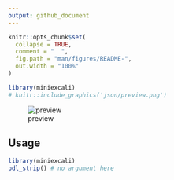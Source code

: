 ```yaml
---
output: github_document
---
```


<!-- README.md is generated from README.Rmd. Please edit that file -->

```r
knitr::opts_chunk$set(
  collapse = TRUE,
  comment = "  ",
  fig.path = "man/figures/README-",
  out.width = "100%"
)

library(miniexcali)
# knitr::include_graphics('json/preview.png')
```

![preview](json/preview.png)

## Usage

```r
library(miniexcali)
pdl_strip() # no argument here
```
